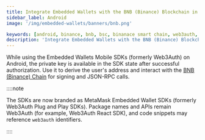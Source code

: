 ```yaml
---
title: Integrate Embedded Wallets with the BNB (Binance) Blockchain in Android
sidebar_label: Android
image: '/img/embedded-wallets/banners/bnb.png'

keywords: [android, binance, bnb, bsc, binanace smart chain, web3auth, authentication, blockchain]
description: 'Integrate Embedded Wallets with the BNB (Binance) Blockchain in Android | Embedded Wallets'
---
```



<SEO
  title="Integrate Embedded Wallets with the BNB (Binance) Blockchain in Android"
  description="Integrate Embedded Wallets with the BNB (Binance) Blockchain in Android | Embedded Wallets"
  image="https://docs.metamask.io/img/embedded-wallets/banners/bnb.png"
  slug="/embedded-wallets/connect-blockchain/evm/bnb/android"
/>

While using the Embedded Wallets Mobile SDKs (formerly Web3Auth) on Android, the private key is available in the SDK state after successful authorization. Use it to derive the user's address and interact with the [BNB (Binance) Chain](https://www.bnbchain.org/) for signing and JSON-RPC calls.

::::note

The SDKs are now branded as MetaMask Embedded Wallet SDKs (formerly Web3Auth Plug and Play SDKs). Package names and APIs remain Web3Auth (for example, Web3Auth React SDK), and code snippets may reference `web3auth` identifiers.

::::

<EVMInteraction />
